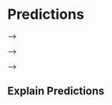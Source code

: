 # Predictions

<!-- Here import new `messarir` package and use it to pull latest data -->

<!-- ```{r pull_predictions_messarir} -->

<!-- library(messarir) -->

<!-- # Pull latest data: -->

<!-- messari_new_predictions <- latest_data(messari_api_key) -->

<!-- # Show dataset: -->

<!-- messari_new_predictions -->

<!-- ``` -->

<!-- Left join to models dataframe -->

<!-- NEW TO JUST GET TRADES UP AND RUNNING BELOW: -->

<!-- <!-- WAIT UNTIL 6TH MINUTE OF THE HOUR BEFORE MOVING ON -->

<!-- ```{r}  -->
<!-- while(substr(Sys.time(), 15,16) != '06'){ Sys.sleep(15)} -->
<!-- ``` -->

<!-- <!-- REPLICATE ALL DATA PREP STEPS:  --> -->

<!-- ```{r, error=TRUE} -->
<!-- # HitBTC Data: -->
<!-- board_register(name = "pins_board", url = "https://raw.githubusercontent.com/predictcrypto/pins/master/", board = "datatxt") -->
<!-- # pull pins -->
<!-- HitBTC <- pin_get(name = "hitBTC_orderbook") -->
<!-- # Make sure only one unique pkey returned (could have two different quote_currency): -->
<!-- HitBTC <- distinct(HitBTC, pkey, .keep_all = T) -->
<!-- ``` -->



<!-- <!-- MAKE PREDICTIONS --> -->

<!-- ```{r, error=TRUE} -->
<!-- # Example: -->
<!-- # predict(predictions$xgboost_model[[1]], newdata=predictions$prediction_data[[1]]) -->
<!-- # Exclude nulls -->
<!-- predictions <- filter(predictions, split > 0) -->
<!-- # Remove rows with missing models or prediction data -->
<!-- # IMPORTANT NOTE 09/30 - CODE IS FAILING IN STEP BELOW! HAVEN'T FIGURED OUT ISSUE, BUT PROBABLY MISSING DATA OR MODEL FOR ONE OF THE ROWS? -->
<!-- # How about removing any rows with nulls for the whole row? -->
<!-- predictions <- na.omit(predictions) -->
<!-- # IMPORTANT NOTE 10/03/2020: FOR SOME REASON STOPS WORKING, NOTHING ABOUT THE DATA SEEMS TO BE MISSING -->
<!-- # predictions <- head(predictions,8) -->
<!-- # Add new column with predictions: -->
<!-- # Neural Network: -->
<!-- predictions <- do(predictions, mutate(., predictions_nnet = predict(.$nnet_model, newdata=.$prediction_data))) -->
<!-- # extract value from list -->
<!-- for (i in 1:nrow(predictions)){ -->
<!--   # ADDED STEP TO FIX DATA ISSUES LATER ON! -->
<!--   if (length(predictions$predictions_nnet[i][[1]]) < 1){ -->
<!--     predictions <- predictions[-i,] -->
<!--   } else{ -->
<!--     predictions$nnet[i] <- predictions$predictions_nnet[i][[1]] -->
<!--   } -->
<!-- } -->
<!-- # XGBOOST: -->
<!-- for (i in 1:nrow(predictions)){ -->
<!--     tryCatch({ -->
<!--         predictions$xgboost[i] <- predict(predictions$xgboost_model[[i]], newdata=predictions$prediction_data[[i]]) -->
<!--     }, error=function(e){}) -->

<!-- } -->
<!-- # Linear: -->
<!-- for (i in 1:nrow(predictions)){ -->
<!--     tryCatch({ -->
<!--         predictions$linear[i] <- predict(predictions$linear_model[[i]], newdata=predictions$prediction_data[[i]]) -->
<!--     }, error=function(e){}) -->
<!-- } -->
<!-- # Cubist: -->
<!-- for (i in 1:nrow(predictions)){ -->
<!--     tryCatch({ -->
<!--         predictions$cubist[i] <- predict(predictions$cubist_model[[i]], newdata=predictions$prediction_data[[i]]) -->
<!--     }, error=function(e){}) -->
<!-- } -->
<!-- # gbm: -->
<!-- for (i in 1:nrow(predictions)){ -->
<!--     tryCatch({ -->
<!--         predictions$gbm[i] <- predict(predictions$gbm_model[[i]], newdata=predictions$prediction_data[[i]]) -->
<!--     }, error=function(e){}) -->
<!-- } -->
<!-- # Gather data -->
<!-- predictions <- predictions %>% gather('model','prediction', nnet:xgboost) %>% group_by(name, model, exchange, split) -->
<!-- ``` -->

<!-- <!-- FIND TOP MODELS TO USE --> -->

<!-- ```{r last_chunk_before_trades, error=TRUE} -->
<!-- # first exclude crazy results for RSME -->
<!-- average_scores <- filter(average_scores, avg_RMSE > -50, avg_RMSE < 50) -->
<!-- # then find cryptocurrencies with best RMSE scores across the board -->
<!-- best_ones <- average_scores %>%  -->
<!--                 ungroup() %>%  -->
<!--                 group_by(name, model, exchange) %>%  -->
<!--                 mutate(avg_RMSE = mean(avg_RMSE, na.rm=T)) %>%  -->
<!--                 distinct(name, model, exchange, avg_RMSE) %>%  -->
<!--                 arrange(avg_RMSE)  -->
<!--                 # uncomment below to only keep 50 most accurate models -->
<!--                 #head(50) -->
<!-- # Adjust models naming convention -->
<!-- best_ones$model <- gsub('_rmse','', best_ones$model) -->
<!-- # Find best trades to make -->
<!-- trades <- merge(best_ones, results, by= c('name', 'model', 'exchange')) -->
<!-- # Find the average score by cryptocurrency overall -->
<!-- trades <- trades %>%  -->
<!--             ungroup %>%  -->
<!--             group_by(name, exchange) %>%  -->
<!--             mutate(average_prediction_by_crypto = mean(average_prediction)) -->
<!-- # Any positive predictions? Find those where prediction more positive than average RMSE -->
<!-- trades <- filter(trades, average_prediction > avg_RMSE, average_prediction_by_crypto > avg_RMSE) %>% distinct(name, .keep_all=T) -->
<!-- # Sort by most favorable -->
<!-- trades <- trades %>% arrange(-average_prediction_by_crypto) -->
<!-- # Backup trades to write to db -->
<!-- trades_backup <- trades -->
<!-- # Add symbols back in  -->
<!-- trades <- merge(trades, messari, by='name') -->
<!-- # Get symbols for top predictions -->
<!-- if(nrow(trades) > 4){ -->
<!--   fifthPrediction <- trades$symbol[[5]] -->
<!--   fourthPrediction <- trades$symbol[[4]] -->
<!--   thirdPrediction <- trades$symbol[[3]] -->
<!--   secondPrediction <- trades$symbol[[2]] -->
<!--   topPrediction <- trades$symbol[[1]] -->
<!-- } else if(nrow(trades) > 3){ -->
<!--   fifthPrediction <- 'None' -->
<!--   fourthPrediction <- trades$symbol[[4]] -->
<!--   thirdPrediction <- trades$symbol[[3]] -->
<!--   secondPrediction <- trades$symbol[[2]] -->
<!--   topPrediction <- trades$symbol[[1]] -->
<!-- } else if(nrow(trades) > 2){ -->
<!--   fifthPrediction <- 'None' -->
<!--   fourthPrediction <- 'None' -->
<!--   thirdPrediction <- trades$symbol[[3]] -->
<!--   secondPrediction <- trades$symbol[[2]] -->
<!--   topPrediction <- trades$symbol[[1]] -->
<!-- } else if(nrow(trades) > 1){ -->
<!--   fifthPrediction <- 'None' -->
<!--   fourthPrediction <- 'None' -->
<!--   thirdPrediction <- 'None' -->
<!--   secondPrediction <- trades$symbol[[2]] -->
<!--   topPrediction <- trades$symbol[[1]] -->
<!-- } else if(nrow(trades) > 0){ -->
<!--   fifthPrediction <- 'None' -->
<!--   fourthPrediction <- 'None' -->
<!--   thirdPrediction <- 'None' -->
<!--   secondPrediction <- 'None' -->
<!--   topPrediction <- trades$symbol[[1]] -->
<!-- } -->
<!-- # import reticulate for Python code below -->
<!-- library(reticulate) -->
<!-- public_key <- Sys.getenv("shrimpy_public") -->
<!-- secret_key <- Sys.getenv("shrimpy_private") -->
<!-- user_id <- Sys.getenv("shrimpy_user") -->
<!-- account_id <- Sys.getenv("shrimpy_account_id") -->
<!-- ``` -->

<!-- ## Make Trades -->

<!-- ```{python, echo=F, error=TRUE} -->
<!-- import shrimpy -->
<!-- public_key = r.public_key -->
<!-- secret_key = r.secret_key -->
<!-- user_id_opt = r.user_id -->
<!-- account_id_opt = r.account_id -->
<!-- client = shrimpy.ShrimpyApiClient(public_key, secret_key) -->
<!-- # ticker = client.get_ticker('binance') -->
<!-- # print(ticker) -->
<!-- #View the rebalancing strategy -->
<!-- strategy = client.get_strategy( -->
<!--     user_id_opt, # user_id -->
<!--     account_id_opt  # account_id -->
<!-- ) -->
<!-- print(strategy) -->
<!-- if(len(str(r.topPrediction)) > 0 ): -->
<!--   topPrediction_linear = r.topPrediction -->
<!-- if(len(str(r.secondPrediction)) > 0 ): -->
<!--   secondPrediction_linear = r.secondPrediction -->

<!-- if(len(str(r.thirdPrediction)) > 0 ): -->
<!--   thirdPrediction_linear = r.thirdPrediction -->

<!-- if(len(str(r.fourthPrediction)) > 0 ): -->
<!--   fourthPrediction_linear = r.fourthPrediction -->

<!-- if(len(str(r.fifthPrediction)) > 0 ): -->
<!--   fifthPrediction_linear = r.fifthPrediction -->

<!-- if(len(str(r.average_results)) > 0 ): -->
<!--   average_results = r.average_results -->
<!-- # Only run code if there is a top prediction -->
<!-- if(len(str(r.topPrediction)) > 0 ): -->
<!--   # Show old strategy -->
<!--   oldStrategy = client.get_strategy( -->
<!--       user_id_opt, # user_id -->
<!--       account_id_opt                                   # account_id -->
<!--   ) -->
<!--   print(oldStrategy) -->

<!--   if average_results > 0 and topPrediction_linear != "None" and secondPrediction_linear != "None" and thirdPrediction_linear != "None" and fourthPrediction_linear != "None" and fifthPrediction_linear != "None": -->
<!--     client.set_strategy( -->
<!--         user_id_opt,   # user_id -->
<!--         account_id_opt ,                                   # account_id -->
<!--         { -->
<!--             'isDynamic': False, -->
<!--             'allocations': [ -->
<!--                 { 'symbol': topPrediction_linear, 'percent': '30' }, -->
<!--                 { 'symbol': secondPrediction_linear, 'percent': '20' }, -->
<!--                 { 'symbol': thirdPrediction_linear, 'percent': '20' }, -->
<!--                 { 'symbol': fourthPrediction_linear, 'percent': '15' }, -->
<!--                 { 'symbol': fifthPrediction_linear, 'percent': '15' } -->
<!--             ] -->
<!--         } -->
<!--     ) -->
<!--   elif average_results > 0 and topPrediction_linear != "None" and secondPrediction_linear != "None" and thirdPrediction_linear != "None" and fourthPrediction_linear != "None": -->
<!--     client.set_strategy( -->
<!--         user_id_opt,   # user_id -->
<!--         account_id_opt ,                                   # account_id -->
<!--         { -->
<!--             'isDynamic': False, -->
<!--             'allocations': [ -->
<!--                 { 'symbol': topPrediction_linear, 'percent': '33' }, -->
<!--                 { 'symbol': secondPrediction_linear, 'percent': '27' }, -->
<!--                 { 'symbol': thirdPrediction_linear, 'percent': '23' }, -->
<!--                 { 'symbol': fourthPrediction_linear, 'percent': '17' } -->
<!--             ] -->
<!--         } -->
<!--     ) -->
<!--   elif average_results > 0 and topPrediction_linear != "None" and secondPrediction_linear != "None" and thirdPrediction_linear != "None" and fourthPrediction_linear != "None": -->
<!--     client.set_strategy( -->
<!--         user_id_opt,   # user_id -->
<!--         account_id_opt ,                                   # account_id -->
<!--         { -->
<!--             'isDynamic': False, -->
<!--             'allocations': [ -->
<!--                 { 'symbol': topPrediction_linear, 'percent': '33' }, -->
<!--                 { 'symbol': secondPrediction_linear, 'percent': '27' }, -->
<!--                 { 'symbol': thirdPrediction_linear, 'percent': '23' }, -->
<!--                 { 'symbol': fourthPrediction_linear, 'percent': '17' } -->
<!--             ] -->
<!--         } -->
<!--     ) -->
<!--   elif average_results > 0 and topPrediction_linear != "None" and secondPrediction_linear != "None" and thirdPrediction_linear != "None": -->
<!--     client.set_strategy( -->
<!--         user_id_opt,   # user_id -->
<!--         account_id_opt ,                                   # account_id -->
<!--         { -->
<!--             'isDynamic': False, -->
<!--             'allocations': [ -->
<!--                 { 'symbol': topPrediction_linear, 'percent': '40' }, -->
<!--                 { 'symbol': secondPrediction_linear, 'percent': '35' }, -->
<!--                 { 'symbol': thirdPrediction_linear, 'percent': '25' } -->
<!--             ] -->
<!--         } -->
<!--     ) -->
<!--   elif average_results > -0.5 and topPrediction_linear != "None" and secondPrediction_linear != "None": -->
<!--     client.set_strategy( -->
<!--         user_id_opt,   # user_id -->
<!--         account_id_opt ,                                   # account_id -->
<!--         { -->
<!--             'isDynamic': False, -->
<!--             'allocations': [ -->
<!--                 { 'symbol': topPrediction_linear, 'percent': '20' }, -->
<!--                 { 'symbol': secondPrediction_linear, 'percent': '10' }, -->
<!--                 { 'symbol': 'TUSD', 'percent': '70' } -->
<!--             ] -->
<!--         } -->
<!--     ) -->
<!--   elif average_results > -1 and topPrediction_linear != "None": -->
<!--     client.set_strategy( -->
<!--         user_id_opt,   # user_id -->
<!--         account_id_opt ,                                   # account_id -->
<!--         { -->
<!--             'isDynamic': False, -->
<!--             'allocations': [ -->
<!--                 { 'symbol': topPrediction_linear, 'percent': '15' }, -->
<!--                 { 'symbol': 'TUSD', 'percent': '85' } -->
<!--             ] -->
<!--         } -->
<!--     ) -->
<!--   else: -->
<!--     client.set_strategy( -->
<!--         user_id_opt,   # user_id -->
<!--         account_id_opt ,                                   # account_id -->
<!--         { -->
<!--             'isDynamic': False, -->
<!--             'allocations': [ -->
<!--                 { 'symbol': 'TUSD', 'percent': '100' } -->
<!--             ] -->
<!--         } -->
<!--     ) -->
<!-- elif(len(r.topPrediction) > 0 ): -->
<!--   client.set_strategy( -->
<!--         user_id_opt,   # user_id -->
<!--         account_id_opt ,                                   # account_id -->
<!--         { -->
<!--             'isDynamic': False, -->
<!--             'allocations': [ -->
<!--                 { 'symbol': 'TUSD', 'percent': '100' } -->
<!--             ] -->
<!--         } -->
<!--     ) -->

<!-- strategy = client.get_strategy( -->
<!--     user_id_opt,   # user_id -->
<!--     account_id_opt -->
<!-- ) -->
<!-- balance = client.get_balance( -->
<!--     user_id_opt,   # user_id -->
<!--     account_id_opt -->
<!-- ) -->
<!-- # Start rebalance -->
<!-- client.rebalance( -->
<!--     user_id_opt, # user_id -->
<!--     account_id_opt                                     # account_id -->
<!-- ) -->
<!-- # Extract to write to pins through R -->
<!-- usd_balance = balance['balances'] -->
<!-- first_symbol = balance['balances'][0]['symbol'] -->
<!-- ``` -->


<!-- ```{r pin_shrimpy_balance, error=TRUE} -->
<!-- # register board -->
<!-- board_register("github", repo = "predictcrypto/pins", token=Sys.getenv("pins_key")) -->
<!-- # initialize usd_balance -->
<!-- usd_balance <- py$usd_balance -->
<!-- # initialize balance_sum -->
<!-- balance_usd_sum <- 0 -->
<!-- # add balances up -->
<!-- if (length(balance_usd) == 1 ){ -->
<!--   balance_usd_sum <- balance_usd_sum + usd_balance[[1]]$usdValue -->
<!-- } else { -->
<!--   for (i in 1:length(usd_balance)){ -->
<!--   balance_usd_sum <- balance_usd_sum + usd_balance[[i]]$usdValue -->
<!-- } -->
<!-- } -->
<!-- # Add Exchange -->
<!-- balance_usd_sum$exchange <- 'HitBTC' -->
<!-- # Add date and date_time -->
<!-- balance_usd_sum$date_utc <- format(Sys.Date(), tz='UTC') -->
<!-- balance_usd_sum$date_time_utc <- format(Sys.time(), tz="UTC",usetz=TRUE) -->
<!-- # Add Coinmarketcap info -->
<!-- coinmarketcapr::setup(Sys.getenv("coinmarketcapr_key")) -->
<!-- # Add market cap info -->
<!-- balance_usd_sum$current_market_cap <- get_global_marketcap(currency = 'USD')$USD_total_market_cap -->
<!-- # Add BTC dominance -->
<!-- balance_usd_sum$BTC_dominance <- get_global_marketcap(currency = 'USD')$btc_dominance -->

<!-- # Add average prediction overall <- TODO! -->
<!-- # balance_usd_sum$average_prediction_overall <- average_results -->


<!-- # pin data -->
<!-- pin(balance_usd_sum, board='github', name='shrimpy_latest_balance') -->
<!-- ``` -->




## Explain Predictions

<!-- [TODO - ADD HERE] -->





